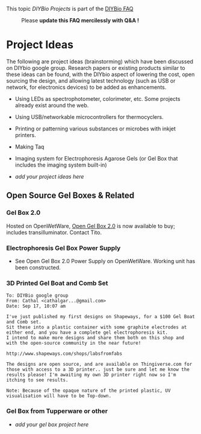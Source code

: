 {{DIYbio:Top}}
This topic ''DIYBio Projects'' is part of the 
[http://openwetware.org/wiki/DIYbio/FAQ DIYBio FAQ] 

: Please '''update this FAQ mercilessly with Q&A !'''

= Project Ideas =

The following are project ideas (brainstorming) which have been discussed on DIYbio google group.  Research papers or existing products similar to these ideas can be found, with the DIYbio aspect of lowering the cost, open sourcing the design, and allowing latest technology (such as USB or network, for electronics devices) to be added as enhancements.

* Using LEDs as spectrophotometer, colorimeter, etc.  Some projects already exist around the web.

* Using USB/networkable microcontrollers for thermocyclers.

* Printing or patterning various substances or microbes with inkjet printers.

* Making Taq

* Imaging system for Electrophoresis Agarose Gels (or Gel Box that includes the imaging system built-in)

* ''add your project ideas here''


== Open Source Gel Boxes & Related ==

=== Gel Box 2.0 ===

Hosted on OpenWetWare, [http://openwetware.org/wiki/DIYbio:Notebook/Open_Gel_Box_2.0 Open Gel Box 2.0] is now available to buy; includes transilluminator.  Contact Tito.


=== Electrophoresis Gel Box Power Supply ===

* See Open Gel Box 2.0 Power Supply on OpenWetWare.  Working unit has been constructed.


=== 3D Printed Gel Boat and Comb Set ===

<pre>
To: DIYBio google group
From: Cathal <cathalgar...@gmail.com>
Date: Sep 17, 10:07 am

I've just published my first designs on Shapeways, for a $100 Gel Boat
and Comb set.
Sit these into a plastic container with some graphite electrodes at
either end, and you have a complete gel electrophoresis kit.
I intend to make more designs and share them both on this shop and
with the open-source community in the near future!

http://www.shapeways.com/shops/labsfromfabs

The designs are open source, and are available on Thingiverse.com for
those with access to a 3D printer.. just be sure and let me know the
results please! I'm awaiting my own 3D printer right now so I'm
itching to see results.

Note: Because of the opaque nature of the printed plastic, UV
visualisation will have to be Top-down.

</pre>

=== Gel Box from Tupperware or other ===

* ''add your gel box project here''
